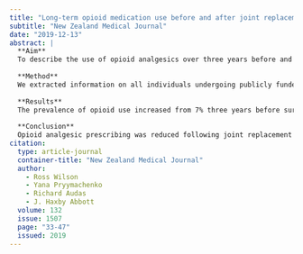 ```yaml
---
title: "Long-term opioid medication use before and after joint replacement surgery in New Zealand"
subtitle: "New Zealand Medical Journal"
date: "2019-12-13"
abstract: |
  **Aim**
  To describe the use of opioid analgesics over three years before and after total joint replacement surgery in New Zealand.
  
  **Method**
  We extracted information on all individuals undergoing publicly funded total hip or knee replacement surgery in New Zealand between June 2011 and December 2014, and linked data on opioid prescribing, from the Statistics New Zealand Integrated Data Infrastructure. We analysed monthly opioid use over the three years before and after surgery and the transition from pre-operative and/or immediate post-operative use to chronic post-operative use.
  
  **Results**
  The prevalence of opioid use increased from 7% three years before surgery to 22% immediately prior to surgery, was common (75%) in the month following surgery and declined rapidly to 10--12% per month over the following years. Patients dispensed opioids prior to surgery or in the post-operative recovery period were at significantly higher risk of subsequent chronic opioid use.
  
  **Conclusion**
  Opioid analgesic prescribing was reduced following joint replacement surgery, although a substantial minority of patients remained long-term opioid users. Avoiding unnecessary pre-operative opioid use and limiting opioid use for post-operative pain management where appropriate could help to reduce the risk of potentially ineffective or harmful long-term opioid use in these patients.
citation: 
  type: article-journal
  container-title: "New Zealand Medical Journal"
  author:
    - Ross Wilson
    - Yana Pryymachenko
    - Richard Audas
    - J. Haxby Abbott
  volume: 132
  issue: 1507
  page: "33-47"
  issued: 2019
---
```

